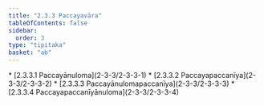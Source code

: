 ```yaml
---
title: "2.3.3 Paccayavāra"
tableOfContents: false
sidebar:
  order: 3
type: "tipitaka"
basket: "ab"
---
```



<DynamicBreadcrumb />



<TableOfContents>
* [2.3.3.1 Paccayānuloma](2-3-3/2-3-3-1)
* [2.3.3.2 Paccayapaccanīya](2-3-3/2-3-3-2)
* [2.3.3.3 Paccayānulomapaccanīya](2-3-3/2-3-3-3)
* [2.3.3.4 Paccayapaccanīyānuloma](2-3-3/2-3-3-4)
</TableOfContents>